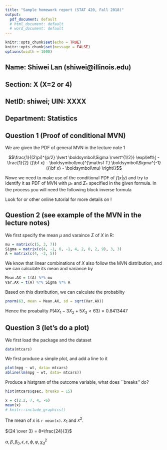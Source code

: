 ```yaml
---
title: "Sample homework report (STAT 420, Fall 2018)"
output:
  pdf_document: default
  # html_document: default
  # word_document: default
---
```


```r
knitr::opts_chunk$set(echo = TRUE)
knitr::opts_chunk$set(message = FALSE)
options(width = 1000)
```

## Name: Shiwei Lan (shiwei@illinois.edu)
## Section: X (X=2 or 4)
## NetID: shiwei; UIN: XXXX
## Department: Statistics


## Question 1 (Proof of conditional MVN)

We are given the PDF of general MVN in the lecture note 1

$$\frac{1}{(2\pi)^{p/2} \lvert \boldsymbol\Sigma \rvert^{1/2}} \exp\left\{ - \frac{1}{2} ({\bf x} - \boldsymbol\mu)^{\mathsf T} \boldsymbol\Sigma^{-1} ({\bf x} - \boldsymbol\mu) \right\}$$

Nowe we need to make use of the conditional PDF of $f(x|y)$ and try to identify it as PDF of MVN with $\mu_*$ and $\Sigma_*$ specified in the given formula. In the process you will need the following block inverse formula

\begin{equation*}
\begin{bmatrix}
\boldsymbol\Sigma_{xx} & \boldsymbol\Sigma_{xy} \\
 \boldsymbol\Sigma_{yx} & \boldsymbol\Sigma_{yy}
 \end{bmatrix}^{-1} = 
 \begin{bmatrix}
 (\boldsymbol\Sigma_{xx} - \boldsymbol\Sigma_{xy} \boldsymbol\Sigma_{yy}^{-1} \boldsymbol\Sigma_{yx})^{-1} & -(\boldsymbol\Sigma_{xx} - \boldsymbol\Sigma_{xy} \boldsymbol\Sigma_{yy}^{-1} \boldsymbol\Sigma_{yx})^{-1} \boldsymbol\Sigma_{xy} \boldsymbol\Sigma_{yy}^{-1} \\
- \boldsymbol\Sigma_{yy}^{-1} \boldsymbol\Sigma_{yx} (\boldsymbol\Sigma_{xx} - \boldsymbol\Sigma_{xy} \boldsymbol\Sigma_{yy}^{-1} \boldsymbol\Sigma_{yx})^{-1} & (\boldsymbol\Sigma_{yy} - \boldsymbol\Sigma_{yx} \boldsymbol\Sigma_{xx}^{-1} \boldsymbol\Sigma_{xy})^{-1}
 \end{bmatrix}
\end{equation*}

Look for \href{https://wch.github.io/latexsheet/latexsheet.pdf}{\underline{Latex Cheatsheet}} or other online tutorial for more details on \href{http://www.tug.org/mactex/}{\LaTeX}!


## Question 2 (see example of the MVN in the lecture notes)

We first specify the mean $\mu$ and varaince $\Sigma$ of $X$ in R:

```r
mu = matrix(c(5, 3, 7))
Sigma = matrix(c(4, -1, 0, -1, 4, 2, 0, 2, 9), 3, 3)
A = matrix(c(4, -3, 5))
```

We know that linear combinations of $X$ also follow the MVN distribution, and we can calculate its mean and variance by 

```r
Mean.AX = t(A) %*% mu
Var.AX = t(A) %*% Sigma %*% A
```

Based on this distribution, we can calculate the probablity 

```r
pnorm(63, mean = Mean.AX, sd = sqrt(Var.AX))
```
Hence the proabality $P(4 X_1 - 3X_2 + 5X_3 < 63) = 0.8413447$

## Question 3 (let's do a plot)

We first load the package and the dataset 

```r
data(mtcars)
```

We first produce a simple plot, and add a line to it
```r
plot(mpg ~ wt, data= mtcars)
abline(lm(mpg ~ wt, data= mtcars))
```

Produce a histgram of the outcome variable, what does ``breaks'' do?

```r
hist(mtcars$qsec, breaks = 15)
```

```r
x = c(2.2, 7, 4, -6)
mean(x)
# knitr::include_graphics()
```

The mean of $x$ is `r mean(x)`.
\newpage
$x_1$ and $x^2$.

[\underline{RStudio webpage}](https://www.rstudio.com)

<!-- ![caption](path/to/your/image) -->

<!-- \begin{figure} -->
<!-- \centering -->
<!-- \includegraphics[width=1\textwidth,height=0.5\textwidth]{path/to/your/image} -->
<!-- \end{figure} -->

${24 \over 3} = 8=\frac{24}{3}$

$\alpha, \beta, \beta_0, \epsilon, \varepsilon, \phi, \varphi, \chi^2_d$